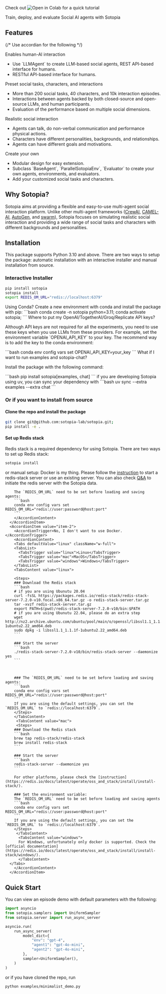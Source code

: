 

<Callout>

<div className='space-x-3 flex flex-row items-center'>
<span className='font-bold'> Check out </span>
<Link target="_blank" href="https://colab.research.google.com/github/sotopia-lab/sotopia/blob/main/notebooks/tutorials/1.1-setup.ipynb">
  <img src="https://colab.research.google.com/assets/colab-badge.svg" alt="Open in Colab"/> </Link>
<span className='font-bold'> for a quick tutorial </span>
</div>

</Callout>

Train, deploy, and evaluate Social AI agents
with <Link href="https://sotopia.world/"><span className="font-display text-xl">Sotopia</span></Link>

## Features

{/* Use accordian for the following */}

<Accordion type="single" collapsible className="w-full">
  <AccordionItem value="item-1">
      <AccordionTrigger> Enables human-AI interaction </AccordionTrigger>
      <AccordionContent>
        <div>
          <ul>
            <li>Use `LLMAgent` to create LLM-based social agents, REST API-based interface for humans.</li>
            <li>RESTful API-based interface for humans.</li>
          </ul>
        </div>
      </AccordionContent>
  </AccordionItem>
  <AccordionItem value="item-2">
      <AccordionTrigger> Preset social tasks, characters, and interactions </AccordionTrigger>
      <AccordionContent>
        <ul>
        <li>More than 200 social tasks, 40 characters, and 10k interaction episodes.</li>
        <li>Interactions between agents backed by both closed-source and open-source LLMs, and human participants.</li>
        <li>Evaluation of the performance based on multiple social dimensions.</li>
        </ul>
      </AccordionContent>
  </AccordionItem>
  <AccordionItem value="item-3">
      <AccordionTrigger> Realistic social interaction </AccordionTrigger>
      <AccordionContent>
        <ul>
          <li>Agents can talk, do non-verbal communication and performance physical actions.</li>
          <li>Characters have different personalities, backgrounds, and relationships.</li>
          <li>Agents can have different goals and motivations.</li>
        </ul>
      </AccordionContent>
  </AccordionItem>
  <AccordionItem value="item-4">
      <AccordionTrigger> Create your own </AccordionTrigger>
      <AccordionContent>
        <ul>
          <li>Modular design for easy extension.</li>
          <li>Subclass `BaseAgent`, `ParallelSotopiaEnv`, `Evaluator` to create your own agents, environments, and evaluators.</li>
          <li>Add your customized social tasks and characters.</li>
        </ul>
      </AccordionContent>
  </AccordionItem>
</Accordion>


## Why Sotopia?
Sotopia aims at providing a flexible and easy-to-use multi-agent social interaction platform. Unlike other multi-agent frameworks ([CrewAI](https://www.crewai.com/), [CAMEL-AI](https://www.camel-ai.org/), [AutoGen](https://microsoft.github.io/autogen/dev/index.html), and [swarm](https://github.com/openai/swarm)), Sotopia focuses on simulating realistic social interaction and providing a wide range of social tasks and characters with different backgrounds and personalities.



## Installation
This package supports Python 3.10 and above. There are two ways to setup the package:
automatic installation with an interactive installer and manual installation from source.

### Interactive Installer
```bash
pip install sotopia
sotopia install
export REDIS_OM_URL="redis://localhost:6379"
```

<Accordion type="single" collapsible className="w-full">
      <AccordionItem value="item-1">
        <AccordionTrigger>Using Conda?</AccordionTrigger>
        <AccordionContent>
        Create a new environment with conda and install the package with pip:
        ```bash
        conda create -n sotopia python=3.11;
        conda activate sotopia;
        ```
        </AccordionContent>
      </AccordionItem>
      <AccordionItem value="item-3">
        <AccordionTrigger>Where to put my OpenAI/TogetherAI/Groq/Replicate API keys?</AccordionTrigger>
        <AccordionContent>
          <p>Although API keys are not required for all the experiments, you need to use these keys when you use LLMs from these providers.
          For example, set the environment variable `OPENAI_API_KEY` to your key. The recommend way is to add the key to the conda environment:</p>
          ```bash
          conda env config vars set OPENAI_API_KEY=your_key
          ```
        </AccordionContent>
      </AccordionItem>
      <AccordionItem value="item-4">
        <AccordionTrigger>What if I want to run examples and sotopia-chat?</AccordionTrigger>
        <AccordionContent>
          <p>Install the package with the following command:</p>
          ```bash
          pip install sotopia[examples, chat]
          ```
          if you are developing Sotopia using uv, you can sync your dependency with
          ```bash
          uv sync --extra examples --extra chat
          ```
        </AccordionContent>
      </AccordionItem>
</Accordion>

### Or if you want to install from source

#### Clone the repo and install the package
```bash
git clone git@github.com:sotopia-lab/sotopia.git;
pip install -e .
```

#### Set up Redis stack

Redis stack is a required dependency for using Sotopia. There are two ways to set up Redis stack:

```bash
sotopia install
```

or manual setup:
<Accordion type="single" collapsible className="w-full">
      <AccordionItem value="item-1">
        <AccordionTrigger>Docker is my thing.</AccordionTrigger>
        <AccordionContent>
        Please follow the [instruction](https://redis.io/docs/stack/get-started/install/docker/) to start a redis-stack server or use an existing server. You can also check [Q&A](/docs/troubleshooting.md) to initiate the redis server with the Sotopia data.

        The `REDIS_OM_URL` need to be set before loading and saving agents:
        ```bash
        conda env config vars set REDIS_OM_URL="redis://user:password@host:port"
        ```
        </AccordionContent>
      </AccordionItem>
      <AccordionItem value="item-2">
        <AccordionTrigger>No, I don't want to use Docker.</AccordionTrigger>
        <AccordionContent>
        <Tabs defaultValue="linux" className="w-full">
        <TabsList>
          <TabsTrigger value="linux">Linux</TabsTrigger>
          <TabsTrigger value="mac">MacOS</TabsTrigger>
          <TabsTrigger value="windows">Windows</TabsTrigger>
        </TabsList>
        <TabsContent value="linux">

        <Steps>
        ### Download the Redis stack
        ```bash
        # if you are using Ubunutu 20.04
        curl -fsSL https://packages.redis.io/redis-stack/redis-stack-server-7.2.0-v10.focal.x86_64.tar.gz -o redis-stack-server.tar.gz
        tar -xvzf redis-stack-server.tar.gz
        export PATH=$(pwd)/redis-stack-server-7.2.0-v10/bin:$PATH
        # if you are using Ubunutu 22.04, please do an extra step
        wget http://nz2.archive.ubuntu.com/ubuntu/pool/main/o/openssl/libssl1.1_1.1.1f-1ubuntu2.22_amd64.deb
        sudo dpkg -i libssl1.1_1.1.1f-1ubuntu2.22_amd64.deb
        ```

        ### Start the server
        ```bash
        ./redis-stack-server-7.2.0-v10/bin/redis-stack-server --daemonize yes
        ```



        ### The `REDIS_OM_URL` need to be set before loading and saving agents:
        ```bash
        conda env config vars set REDIS_OM_URL="redis://user:password@host:port"
        ```
        If you are using the default settings, you can set the `REDIS_OM_URL` to `redis://localhost:6379`.
        </Steps>
        </TabsContent>
         <TabsContent value="mac">
         <Steps>
        ### Download the Redis stack
        ```bash
        brew tap redis-stack/redis-stack
        brew install redis-stack
        ```

        ### Start the server
        ```bash
        redis-stack-server --daemonize yes
        ```

        For other platforms, please check the [instruction](https://redis.io/docs/latest/operate/oss_and_stack/install/install-stack/).

        ### Set the environment variable:
        The `REDIS_OM_URL` need to be set before loading and saving agents
        ```bash
        conda env config vars set REDIS_OM_URL="redis://user:password@host:port"
        ```
        If you are using the default settings, you can set the `REDIS_OM_URL` to `redis://localhost:6379`.
        </Steps>
         </TabsContent>
          <TabsContent value="windows">
          For Windows, unfortunately only docker is supported. Check the [official documentation](https://redis.io/docs/latest/operate/oss_and_stack/install/install-stack/windows/).
          </TabsContent>
      </Tabs>
        </AccordionContent>
      </AccordionItem>
</Accordion>

## Quick Start

You can view an episode demo with default parameters with the following:
```python
import asyncio
from sotopia.samplers import UniformSampler
from sotopia.server import run_async_server

asyncio.run(
    run_async_server(
        model_dict={
            "env": "gpt-4",
            "agent1": "gpt-4o-mini",
            "agent2": "gpt-4o-mini",
        },
        sampler=UniformSampler(),
    )
)
```
or if you have cloned the repo, run
```bash
python examples/minimalist_demo.py
```
